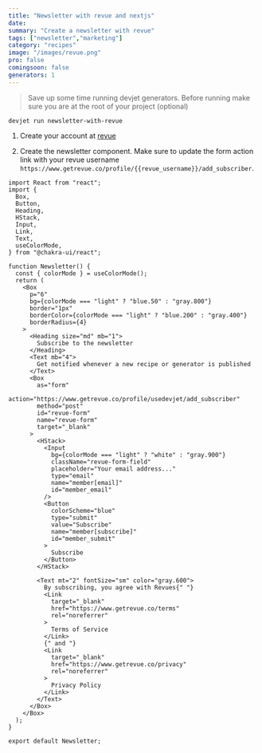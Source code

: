 ```yaml
---
title: "Newsletter with revue and nextjs"
date: 
summary: "Create a newsletter with revue"
tags: ["newsletter","marketing"]
category: "recipes"
image: "/images/revue.png"
pro: false
comingsoon: false
generators: 1
---
```


> Save up some time running devjet generators. Before running make sure you are at the root of your project (optional)

```sh:generators
devjet run newsletter-with-revue 
```

1. Create your account at [revue](https://www.getrevue.co/)

2. Create the newsletter component. Make sure to update the form action link with your revue username `https://www.getrevue.co/profile/{{revue_username}}/add_subscriber`.

```tsx:Newsletter.tsx {31}
import React from "react";
import {
  Box,
  Button,
  Heading,
  HStack,
  Input,
  Link,
  Text,
  useColorMode,
} from "@chakra-ui/react";

function Newsletter() {
  const { colorMode } = useColorMode();
  return (
    <Box
      p="6"
      bg={colorMode === "light" ? "blue.50" : "gray.800"}
      border="1px"
      borderColor={colorMode === "light" ? "blue.200" : "gray.400"}
      borderRadius={4}
    >
      <Heading size="md" mb="1">
        Subscribe to the newsletter
      </Heading>
      <Text mb="4">
        Get notified whenever a new recipe or generator is published
      </Text>
      <Box
        as="form"
        action="https://www.getrevue.co/profile/usedevjet/add_subscriber"
        method="post"
        id="revue-form"
        name="revue-form"
        target="_blank"
      >
        <HStack>
          <Input
            bg={colorMode === "light" ? "white" : "gray.900"}
            className="revue-form-field"
            placeholder="Your email address..."
            type="email"
            name="member[email]"
            id="member_email"
          />
          <Button
            colorScheme="blue"
            type="submit"
            value="Subscribe"
            name="member[subscribe]"
            id="member_submit"
          >
            Subscribe
          </Button>
        </HStack>

        <Text mt="2" fontSize="sm" color="gray.600">
          By subscribing, you agree with Revues{" "}
          <Link
            target="_blank"
            href="https://www.getrevue.co/terms"
            rel="noreferrer"
          >
            Terms of Service
          </Link>
          {" and "}
          <Link
            target="_blank"
            href="https://www.getrevue.co/privacy"
            rel="noreferrer"
          >
            Privacy Policy
          </Link>
        </Text>
      </Box>
    </Box>
  );
}

export default Newsletter;
```
